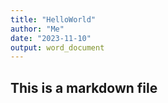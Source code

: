 ```yaml
---
title: "HelloWorld"
author: "Me"
date: "2023-11-10"
output: word_document
---
```


## This is a markdown file

